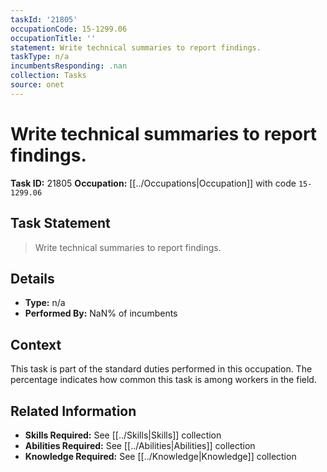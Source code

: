 ```yaml
---
taskId: '21805'
occupationCode: 15-1299.06
occupationTitle: ''
statement: Write technical summaries to report findings.
taskType: n/a
incumbentsResponding: .nan
collection: Tasks
source: onet
---
```

# Write technical summaries to report findings.

**Task ID:** 21805
**Occupation:** [[../Occupations|Occupation]] with code `15-1299.06`

## Task Statement

> Write technical summaries to report findings.

## Details

- **Type:** n/a
- **Performed By:** NaN% of incumbents

## Context

This task is part of the standard duties performed in this occupation. The percentage indicates how common this task is among workers in the field.

## Related Information

- **Skills Required:** See [[../Skills|Skills]] collection
- **Abilities Required:** See [[../Abilities|Abilities]] collection
- **Knowledge Required:** See [[../Knowledge|Knowledge]] collection
